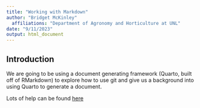 ```yaml
---
title: "Working with Markdown"
author: "Bridget McKinley"
  affiliations: "Department of Agronomy and Horticulture at UNL"
date: "9/11/2023"
output: html_document
---
```

## Introduction
We are going to be using a document generating framework (Quarto, built off of RMarkdown) to explore how to use git and give us a background into using Quarto to generate a document.  

Lots of help can be found [here](https://quarto.org/docs/guide/)

